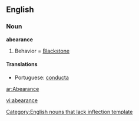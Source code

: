 ==English==

===Noun===
'''abearance'''[[Category:English nouns that lack inflection template]]

# {{obsolete}} Behavior = [[Blackstone]]

====Translations====
*Portuguese: [[conducta]]

[[ar:Abearance]]

[[vi:abearance]]
